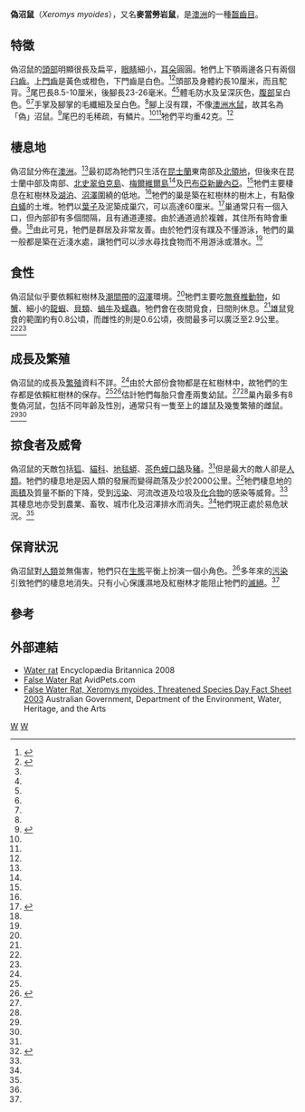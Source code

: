 {{Speciesbox 
| taxon = Xeromys myoides 
| authority = Thomas, 1889
| image = Mangrove mouse Sandringham Bay Conservation Park.jpg
| status = VU
| status_system = IUCN
| status_ref = <ref name=IUCN>{{IUCN2008|assessors=Winter, J., Woinarski, J. & Aplin, K.|year=2008|title=Xeromys myoides|id=23141||downloaded=26 February 2009}}</ref>
}}
'''偽沼鼠'''（''Xeromys myoides''），又名'''麥當勞岩鼠'''，是[[澳洲|澳洲]]的一種[[齧齒目|齧齒目]]。

==特徵==
偽沼鼠的[[頭部|頭部]]明顯很長及扁平，[[眼睛|眼睛]]細小，[[耳朵|耳朵]]圓圓。牠們上下顎兩邊各只有兩個[[臼齒|臼齒]]。上[[門齒|門齒]]是黃色或橙色，下門齒是白色。<ref name="AvidPets">{{cite web | title = False Water Rat | date = 4 November 2008 | url = http://www.avidpets.com/rodents/false-water-rat.html | deadurl = yes | archiveurl = https://web.archive.org/web/20120219064049/http://www.avidpets.com/rodents/false-water-rat.html/ | archivedate = 2012年2月19日 | accessdate = 2009年2月26日 }}</ref><ref name="Water Mouse (False Water Rat)">{{cite web | title = Water Mouse (False Water Rat) | publisher = Queenland Government Environmental Protection Agency | date = 4 November 2008 | url = http://www.epa.qld.gov.au/nature_conservation/wildlife/az_of_animals.water_mouse_false_water_rat/ }}{{dead link|date=2017年11月 |bot=InternetArchiveBot |fix-attempted=yes }}</ref>頭部及身體約長10厘米，而且駝背。<ref name="Water Mouse (False Water Rat) "/>尾巴長8.5-10厘米，後腳長23-26毫米。<ref name="AvidPets"/><ref name="Water Mouse (False Water Rat) "/>體毛防水及呈深灰色，[[腹部|腹部]]呈白色。<ref name="AvidPets"/><ref name="Water Mouse (False Water Rat) "/>手掌及腳掌的毛纖細及呈白色。<ref name="Water Mouse (False Water Rat)"/>腳上沒有蹼，不像[[澳洲水鼠|澳洲水鼠]]，故其名為「偽」沼鼠。<ref name="Water Mouse">{{cite web | title = Water mouse (or false water-rat) Xeromys myoides | publisher = Queensland Government Environmental Protection Agency | url = http://www.epa.qld.gov.au/publications/p.02330aa.pdf/Water_mouse_or_false_waterrat_emxeromys_myoides/em.pdf }}{{dead link|date=2017年11月 |bot=InternetArchiveBot |fix-attempted=yes }}</ref>尾巴的毛稀疏，有鱗片。<ref name="AvidPets"/><ref name="Water Mouse (False Water Rat)"/>牠們平均重42克。<ref name="Water Mouse"/>

==棲息地==
偽沼鼠分佈在[[澳洲|澳洲]]。<ref name="AvidPets"/>最初認為牠們只生活在[[昆士蘭|昆士蘭]]東南部及[[北領地|北領地]]，但後來在昆士蘭中部及南部、[[北史翠伯克島|北史翠伯克島]]、[[梅爾維爾島|梅爾維爾島]]<ref name="AvidPets"/>及[[巴布亞新畿內亞|巴布亞新畿內亞]]。<ref name="Water Mouse (False Water Rat)"/>牠們主要棲息在紅樹林及[[湖泊|湖泊]]、[[沼澤|沼澤]]圍繞的低地。<ref name="Water Mouse"/>牠們的巢是築在紅樹林的樹木上，有點像[[白蟻|白蟻]]的土堆。牠們以[[葉子|葉子]]及泥築成巢穴，可以高達60厘米。<ref name="False Water Rat">{{cite web | title = False Water Rat, Xeromys myoides | work = Threatened Species Day Fact Sheet | publisher = Australian Government, Department of the Environment,Water,Heritage,and the Arts | date = 2003 | url = http://www.environment.gov.au/biodiversity/threatened/publications/2003.html | 6 =  }}{{dead link|date=2017年11月 |bot=InternetArchiveBot |fix-attempted=yes }}</ref>巢通常只有一個入口，但內部卻有多個間隔，且有通道連接。由於通道過於複雜，其住所有時會重疊。<ref name="Water Mouse"/>由此可見，牠們是群居及非常友善。由於牠們沒有蹼及不懂游泳，牠們的巢一般都是築在近淺水處，讓牠們可以涉水尋找食物而不用游泳或潛水。<ref name="False Water Rat"/>

==食性==
偽沼鼠似乎要依賴紅樹林及[[潮間帶|潮間帶]]的[[沼澤|沼澤]]環境。<ref name="Water Mouse (False Water Rat)"/>牠們主要吃[[無脊椎動物|無脊椎動物]]，如[[蟹|蟹]]、細小的[[龍蝦|龍蝦]]、[[貝類|貝類]]、[[蝸牛|蝸牛]]及[[蠕蟲|蠕蟲]]。牠們會在夜間覓食，日間則休息。<ref name="AvidPets"/>雄鼠覓食的範圍約有0.8公頃，而雌性的則是0.6公頃，夜間最多可以廣泛至2.9公里。<ref name="AvidPets"/><ref name="Water Mouse (False Water Rat)"/>

==成長及繁殖==
偽沼鼠的成長及[[繁殖|繁殖]]資料不詳。<ref name="AvidPets"/>由於大部份食物都是在紅樹林中，故牠們的生存都是依賴紅樹林的保存。<ref name="False Water Rat"/><ref name="(Xeromys myoides)">{{cite web | title = False Water Rat (''Xeromys myoides'') | publisher = Australianfauna.com | date = 4 November 2008 | url = http://australianfauna.com/falsewaterrat.php | deadurl = yes | archiveurl = https://web.archive.org/web/20080926185209/http://www.australianfauna.com/falsewaterrat.php | archivedate = 2008年9月26日 | accessdate = 2009年2月26日 }}</ref>估計牠們每胎只會產兩隻幼鼠。<ref name="AvidPets"/><ref name="Water Mouse (False Water Rat)"/>巢內最多有8隻偽河鼠，包括不同年齡及性別，通常只有一隻至上的雄鼠及幾隻繁殖的雌鼠。<ref name="AvidPets"/><ref name="Water Mouse (False Water Rat)"/>

==掠食者及威脅==
偽沼鼠的天敵包括[[狐|狐]]、[[貓科|貓科]]、[[地毯蟒|地毯蟒]]、[[茶色蟆口鴟|茶色蟆口鴟]]及[[豬|豬]]。<ref name="Water Mouse"/>但是最大的敵人卻是[[人類|人類]]。牠們的棲息地是因人類的發展而變得疏落及少於2000公里。<ref name="Xeromys myoides">{{cite web | last = Suter | first = M | title = Xeromys myoides (On-line) | publisher = Animal Diversity Web | date = 2000 | url = http://animaldiversity.ummz.umich.edu/site/accounts/information/Xeromys_myoides.html | accessdate = November 25, 2008 | archive-date = 2011-05-20 | archive-url = https://web.archive.org/web/20110520230100/http://animaldiversity.ummz.umich.edu/site/accounts/information/Xeromys_myoides.html | dead-url = no }}</ref>牠們棲息地的[[面積|面積]]及質量不斷的下降，受到[[污染|污染]]、河流改道及垃圾及[[化合物|化合物]]的感染等威脅。<ref name="Water Mouse"/>其棲息地亦受到農業、畜牧、城市化及沼澤排水而消失。<ref name="Xeromys myoides"/>牠們現正處於易危狀況。<ref name="Water Mouse"/>

==保育狀況==
偽沼鼠對[[人類|人類]]並無傷害，牠們只在[[生態|生態]]平衡上扮演一個小角色。<ref name="Xeromys myoides"/>多年來的[[污染|污染]]引致牠們的棲息地消失。只有小心保護濕地及紅樹林才能阻止牠們的[[滅絕|滅絕]]。<ref name="False Water Rat"/>

==參考==
{{reflist}}

==外部連結==
* [http://www.britannica.com/EBchecked/topic/637343/water-rat.html/ Water rat] Encyclopædia Britannica 2008
* [https://web.archive.org/web/20120219064049/http://www.avidpets.com/rodents/false-water-rat.html/ False Water Rat] AvidPets.com
* [http://www.environment.gov.au/biodiversity/threatened/publications/2003.html/ False Water Rat, Xeromys myoides, Threatened Species Day Fact Sheet 2003]{{dead link|date=2017年11月 |bot=InternetArchiveBot |fix-attempted=yes }} Australian Government, Department of the Environment, Water, Heritage, and the Arts
{{Taxonbar|from=Q1394826}}

[[Category:澳大利亞哺乳動物|W]]
[[Category:鼠亚科|W]]